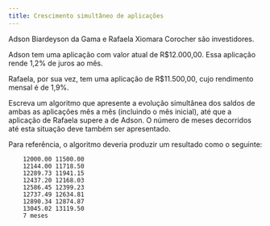 ```yaml
---
title: Crescimento simultâneo de aplicações
---
```

::: {#exr-0038}
Adson Biardeyson da Gama e Rafaela Xiomara Corocher são investidores.

Adson tem uma aplicação com valor atual de R$12.000,00. Essa aplicação rende 1,2% de juros ao mês.

Rafaela, por sua vez, tem uma aplicação de R$11.500,00, cujo rendimento mensal é de 1,9%.

Escreva um algoritmo que apresente a evolução simultânea dos saldos de ambas as aplicações mês a mês (incluindo o mês inicial), até que a aplicação de Rafaela supere a de Adson. O número de meses decorridos até esta situação deve também ser apresentado.

Para referência, o algoritmo deveria produzir um resultado como o seguinte:
```
    12000.00 11500.00
    12144.00 11718.50
    12289.73 11941.15
    12437.20 12168.03
    12586.45 12399.23
    12737.49 12634.81
    12890.34 12874.87
    13045.02 13119.50
    7 meses
```
:::